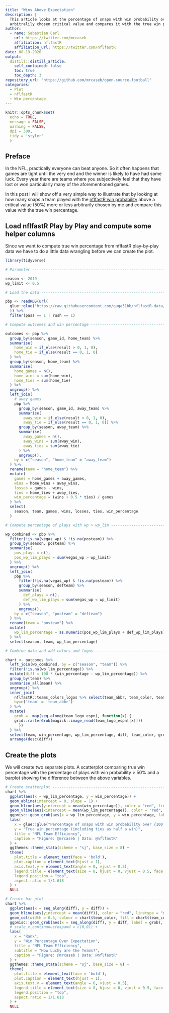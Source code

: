 ```yaml
---
title: "Wins Above Expectation"
description: |
  This article looks at the percentage of snaps with win probability over an 
  arbitralily chosen critical value and compares it with the true win percentage.
author:
  - name: Sebastian Carl
    url: https://twitter.com/mrcaseb
    affiliation: nflfastR
    affiliation_url: https://twitter.com/nflfastR
date: 08-19-2020
output:
  distill::distill_article:
    self_contained: false
    toc: true
    toc_depth: 3
repository_url: "https://github.com/mrcaseb/open-source-football"
categories:
  - Plot
  - nflfastR
  - Win percentage
---
```


```r
knitr::opts_chunk$set(
  echo = TRUE, 
  message = FALSE, 
  warning = FALSE, 
  dpi = 300, 
  tidy = 'styler'
  )
```

## Preface

In the NFL, practically everyone can beat anyone. So it often happens that games 
are tight until the very end and the winner is likely to have had some luck.
Every year there are teams where you subjectively feel that they have lost or 
won particularly many of the aforementioned games.

In this post I will show off a very simple way to illustrate that by looking at
how many snaps a team played with the [nflfastR win probability](https://mrcaseb.github.io/nflfastR/articles/nflfastR-models.html) 
above a critical value (50%) more or less arbitrarily chosen by me and compare 
this value with the true win percentage.

## Load nflfastR Play by Play and compute some helper columns

Since we want to compute true win percentage from nflfastR play-by-play data
we have to do a little data wrangling before we can create the plot.

```r
library(tidyverse)

# Parameter --------------------------------------------------------------------

season <- 2019
wp_limit <- 0.5

# Load the data ----------------------------------------------------------------

pbp <- readRDS(url(
  glue::glue("https://raw.githubusercontent.com/guga31bb/nflfastR-data/master/data/play_by_play_{season}.rds")
  )) %>% 
  filter(pass == 1 | rush == 1)

# Compute outcomes and win percentage ------------------------------------------

outcomes <- pbp %>%
  group_by(season, game_id, home_team) %>%
  summarise(
    home_win = if_else(result > 0, 1, 0),
    home_tie = if_else(result == 0, 1, 0)
  ) %>%
  group_by(season, home_team) %>%
  summarise(
    home_games = n(),
    home_wins = sum(home_win),
    home_ties = sum(home_tie)
  ) %>%
  ungroup() %>% 
  left_join(
    # away games
    pbp %>% 
      group_by(season, game_id, away_team) %>% 
      summarise(
        away_win = if_else(result < 0, 1, 0),
        away_tie = if_else(result == 0, 1, 0)) %>%
      group_by(season, away_team) %>% 
      summarise(
        away_games = n(), 
        away_wins = sum(away_win),
        away_ties = sum(away_tie)
      ) %>% 
      ungroup(),
    by = c("season", "home_team" = "away_team")
  ) %>%
  rename(team = "home_team") %>%
  mutate(
    games = home_games + away_games,
    wins = home_wins + away_wins,
    losses = games - wins,
    ties = home_ties + away_ties,
    win_percentage = (wins + 0.5 * ties) / games
  ) %>%
  select(
    season, team, games, wins, losses, ties, win_percentage
  ) 

# Compute percentage of plays with wp > wp_lim ---------------------------------

wp_combined <- pbp %>% 
  filter(!is.na(vegas_wp) & !is.na(posteam)) %>% 
  group_by(season, posteam) %>% 
  summarise(
    pos_plays = n(),
    pos_wp_lim_plays = sum(vegas_wp > wp_limit)
  ) %>% 
  ungroup() %>% 
  left_join(
    pbp %>% 
      filter(!is.na(vegas_wp) & !is.na(posteam)) %>% 
      group_by(season, defteam) %>% 
      summarise(
        def_plays = n(),
        def_wp_lim_plays = sum(vegas_wp < wp_limit)
      ) %>% 
      ungroup(),
    by = c("season", "posteam" = "defteam")
  ) %>%
  rename(team = "posteam") %>%
  mutate(
    wp_lim_percentage = as.numeric(pos_wp_lim_plays + def_wp_lim_plays) / as.numeric(pos_plays + def_plays)
  ) %>% 
  select(season, team, wp_lim_percentage)

# Combine data and add colors and logos ----------------------------------------

chart <- outcomes %>% 
  left_join(wp_combined, by = c("season", "team")) %>% 
  filter(!is.na(wp_lim_percentage)) %>% 
  mutate(diff = 100 * (win_percentage - wp_lim_percentage)) %>% 
  group_by(team) %>% 
  summarise_all(mean) %>% 
  ungroup() %>% 
  inner_join(
    nflfastR::teams_colors_logos %>% select(team_abbr, team_color, team_logo_espn, team_logo_wikipedia),
    by=c('team' = 'team_abbr')
  ) %>% 
  mutate(
    grob =  map(seq_along(team_logo_espn), function(x) {
    grid::rasterGrob(magick::image_read(team_logo_espn[[x]]))
      })
  ) %>% 
  select(team, win_percentage, wp_lim_percentage, diff, team_color, grob) %>% 
  arrange(desc(diff))
```

## Create the plots

We will create two separate plots. A scatterplot comparing true win percentage
with the percentage of plays with win probability > 50% and a barplot showing 
the difference between the above variables.

```r
# Create scatterplot -----------------------------------------------------------
chart %>% 
  ggplot(aes(x = wp_lim_percentage, y = win_percentage)) +
  geom_abline(intercept = 0, slope = 1) +
  geom_hline(aes(yintercept = mean(win_percentage)), color = "red", linetype = "dashed") +
  geom_vline(aes(xintercept = mean(wp_lim_percentage)), color = "red", linetype = "dashed") +
  ggpmisc::geom_grob(aes(x = wp_lim_percentage, y = win_percentage, label = grob), vp.width = 0.05) +
  labs(
    x = glue::glue("Percentage of snaps with win probability over {100 * wp_limit}%"),
    y = "True win percentage (including ties as half a win)",
    title = "NFL Team Efficiency",
    caption = "Figure: @mrcaseb | Data: @nflfastR"
  ) +
  ggthemes::theme_stata(scheme = "sj", base_size = 8) +
  theme(
    plot.title = element_text(face = 'bold'),
    plot.caption = element_text(hjust = 1),
    axis.text.y = element_text(angle = 0, vjust = 0.5),
    legend.title = element_text(size = 8, hjust = 0, vjust = 0.5, face = 'bold'),
    legend.position = "top",
    aspect.ratio = 1/1.618
  ) +
  NULL
```

```r
# Create bar plot  -------------------------------------------------------------
chart %>% 
  ggplot(aes(x = seq_along(diff), y = diff)) +
  geom_hline(aes(yintercept = mean(diff)), color = "red", linetype = "dashed") +
  geom_col(width = 0.5, colour = chart$team_color, fill = chart$team_color, alpha = 0.5) +
  ggpmisc::geom_grob(aes(x = seq_along(diff), y = diff, label = grob), vp.width = 0.035) +
  # scale_x_continuous(expand = c(0,0)) +
  labs(
    x = "Rank",
    y = "Win Percentage Over Expectation",
    title = "NFL Team Efficiency",
    subtitle = "How Lucky are the Teams?",
    caption = "Figure: @mrcaseb | Data: @nflfastR"
  ) +
  ggthemes::theme_stata(scheme = "sj", base_size = 8) +
  theme(
    plot.title = element_text(face = 'bold'),
    plot.caption = element_text(hjust = 1),
    axis.text.y = element_text(angle = 0, vjust = 0.5),
    legend.title = element_text(size = 8, hjust = 0, vjust = 0.5, face = 'bold'),
    legend.position = "top",
    aspect.ratio = 1/1.618
  ) +
  NULL
```
